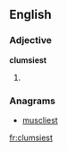 ==English==

===Adjective===
'''clumsiest'''

# {{superlative of|[[clumsy]]}}

===Anagrams===
* [[muscliest#English|muscliest]]

[[fr:clumsiest]]